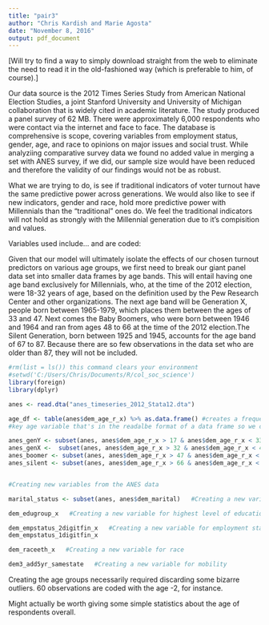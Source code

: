 ```yaml
---
title: "pair3"
author: "Chris Kardish and Marie Agosta"
date: "November 8, 2016"
output: pdf_document
---
```


[Will try to find a way to simply download straight from the web to eliminate the need to read it in the old-fashioned way (which is preferable to him, of course).] 

Our data source is the 2012 Times Series Study from American National Election Studies, a joint Stanford University and University of Michigan collaboration that is widely cited in academic literature. The study produced a panel survey of 62 MB. There were approximately 6,000 respondents who were contact via the internet and face to face. The database is comprehensive is scope, covering variables from employment status, gender, age, and race to opinions on major issues and social trust. While analyziing comparative survey data we found no added value in merging a set with ANES survey, if we did, our sample size would have been reduced and therefore the validity of our findings would not be as robust. 

What we are trying to do, is see if traditional indicators of voter turnout have the same predictive power across generations. We would also like to see if new indicators, gender and race, hold more predictive power with Millennials than the "traditional" ones do. We feel the traditional indicators will not hold as strongly with the Millennial generation due to it's compisition and values. 

Variables used include... 
and are coded: 


Given that our model will ultimately isolate the effects of our chosen turnout predictors on various age groups, we first need to break our giant panel data set into smaller data frames by age bands. This will entail having one age band exclusively for Millennials, who, at the time of the 2012 election, were 18-32 years of age, based on the definition used by the Pew Research Center and other organizations. The next age band will be Generation X, people born between 1965-1979, which places them between the ages of 33 and 47. Next comes the Baby Boomers, who were born between 1946 and 1964 and ran from ages 48 to 66 at the time of the 2012 election.The Silent Generation, born between 1925 and 1945, accounts for the age band of 67 to 87. Because there are so few observations in the data set who are older than 87, they will not be included.

```r
#rm(list = ls()) this command clears your environment
#setwd('C:/Users/Chris/Documents/R/col_soc_science')
library(foreign)
library(dplyr)

anes <- read.dta("anes_timeseries_2012_Stata12.dta")

age_df <- table(anes$dem_age_r_x) %>% as.data.frame() #creates a frequency table of the 
#key age variable that's in the readalbe format of a data frame so we can get a sense of what the data looks like.

anes_genY <- subset(anes, anes$dem_age_r_x > 17 & anes$dem_age_r_x < 33) #creates Millennial subset
anes_genX <-  subset(anes, anes$dem_age_r_x > 32 & anes$dem_age_r_x < 48) #creates Generation X subset
anes_boomer <- subset(anes, anes$dem_age_r_x > 47 & anes$dem_age_r_x < 67) #creates Baby Boomer subset
anes_silent <- subset(anes, anes$dem_age_r_x > 66 & anes$dem_age_r_x < 88) #creates Silent Generation subset


#Creating new variables from the ANES data 

marital_status <- subset(anes, anes$dem_marital)   #Creating a new variable for marital status

dem_edugroup_x   #Creating a new variable for highest level of education 

dem_empstatus_2digitfin_x   #Creating a new variable for employment status 
dem_empstatus_1digitfin_x

dem_raceeth_x   #Creating a new variable for race 

dem3_add5yr_samestate   #Creating a new variable for mobility 

```

Creating the age groups necessarily required discarding some bizarre outliers. 60 observations are coded with the age -2, for instance. 

Might actually be worth giving some simple statistics about the age of respondents overall. 
